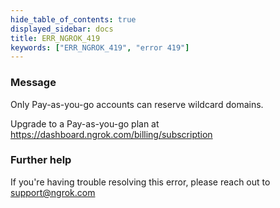 ```yaml
---
hide_table_of_contents: true
displayed_sidebar: docs
title: ERR_NGROK_419
keywords: ["ERR_NGROK_419", "error 419"]
---
```


### Message

Only Pay-as-you-go accounts can reserve wildcard domains.

Upgrade to a Pay-as-you-go plan at https://dashboard.ngrok.com/billing/subscription

### Further help

If you're having trouble resolving this error, please reach out to [support@ngrok.com](mailto:support@ngrok.com?subject=Help%20with%20ERR_NGROK_419)
